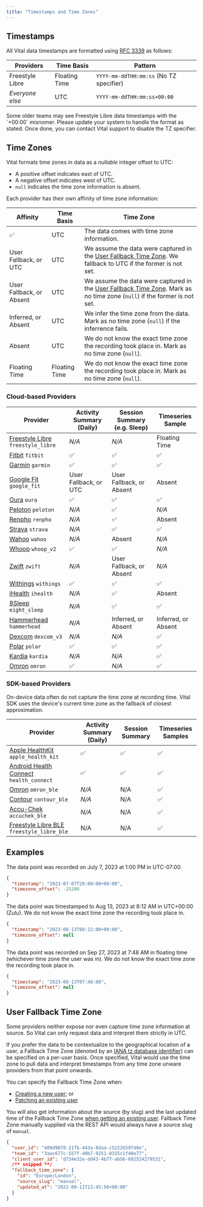 ```yaml
---
title: "Timestamps and Time Zones"
---
```


## Timestamps

All Vital data timestamps are formatted using [RFC 3339](https://www.rfc-editor.org/rfc/rfc3339) as follows:

| Providers       | Time Basis    | Pattern                                 |
| --------------- | ------------  | --------------------------------------- |
| Freestyle Libre | Floating Time | `YYYY-mm-ddTHH:mm:ss` (No TZ specifier) |
| _Everyone else_ | UTC           | `YYYY-mm-ddTHH:mm:ss+00:00`             |

<Info>
Some older teams may see Freestyle Libre data timestamps with the `+00:00` misnomer.
Please update your system to handle the format as stated. Once done, you can contact Vital support to
disable the TZ specifier.
</Info>


## Time Zones

Vital formats time zones in data as a _nullable_ integer offset to UTC:

* A positive offset indicates east of UTC.
* A negative offset indicates west of UTC.
* `null` indicates the time zone information is absent.

Each provider has their own affinity of time zone information:

| Affinity                    | Time Basis    | Time Zone |
| --------------------------- | ------------- | --------- |
| ✅                          | UTC           | The data comes with time zone information. |
| User Fallback, or UTC       | UTC           | We assume the data were captured in the [User Fallback Time Zone](#user-fallback-time-zone). We fallback to UTC if the former is not set. |
| User Fallback, or Absent    | UTC           | We assume the data were captured in the [User Fallback Time Zone](#user-fallback-time-zone). Mark as no time zone (`null`) if the former is not set. |
| Inferred, or Absent         | UTC           | We infer the time zone from the data. Mark as no time zone (`null`) if the inferrence fails. |
| Absent                      | UTC           | We do not know the exact time zone the recording took place in. Mark as no time zone (`null`). |
| Floating Time               | Floating Time | We do not know the exact time zone the recording took place in. Mark as no time zone (`null`). |

### Cloud-based Providers

| Provider                                                                        | Activity Summary (Daily)        | Session Summary (e.g. Sleep)     | Timeseries Sample                |
|---------------------------------------------------------------------------------| ------------------------------- | -------------------------------- | -------------------------------- |
| [Freestyle Libre](https://www.freestylelibre.co.uk/libre/) `freestyle_libre`    | _N/A_                           | _N/A_                            | Floating Time                    |
| [Fitbit](https://www.fitbit.com/global/uk/home)          `fitbit`               | ✅                              | ✅                               | ✅                               |
| [Garmin](https://www.garmin.com)                         `garmin`               | ✅                              | ✅                               | ✅                               |
| [Google Fit](https://www.google.com/fit/)                `google_fit`           | User Fallback, or UTC           | User Fallback, or Absent         | Absent                           |
| [Oura](https://ouraring.com)                             `oura`                 | ✅                              | ✅                               | ✅                               |
| [Peloton](https://www.onepeloton.com)                    `peloton`              | _N/A_                           | ✅                               | _N/A_                            |
| [Renpho](https://renpho.com)                             `renpho`               | _N/A_                           | ✅                               | Absent                           |
| [Strava](https://www.strava.com)                         `strava`               | _N/A_                           | ✅                               | ✅                               |
| [Wahoo](https://wahoofitness.com)                        `wahoo`                | _N/A_                           | Absent                           | _N/A_                            |
| [Whoop](https://www.whoop.com)                           `whoop_v2`             | ✅                              | ✅                               | _N/A_                            |
| [Zwift](https://zwift.com)                               `zwift`                | _N/A_                           | User Fallback, or Absent         | _N/A_                            |
| [Withings](https://www.withings.com)                     `withings`             | ✅                              | ✅                               | ✅                               |
| [iHealth](https://ihealthlabs.com)                       `ihealth`              | _N/A_                           | ✅                               | Absent                           |
| [8Sleep](https://www.eightsleep.com)                     `eight_sleep`          | _N/A_                           | ✅                               | ✅                               |
| [Hammerhead](https://www.hammerhead.io)                  `hammerhead`           | _N/A_                           | Inferred, or Absent              | Inferred, or Absent              |
| [Dexcom](https://www.dexcom.com)                         `dexcom_v3`            | _N/A_                           | _N/A_                            | ✅                               |
| [Polar](https://www.polar.com)                           `polar`                | ✅                              | ✅                               | ✅                               |
| [Kardia](https://kardia.com/)                            `kardia`               | _N/A_                           | _N/A_                            | ✅                               |
| [Omron](https://www.omron-healthcare.com)                `omron`                | ✅                              | _N/A_                            | ✅                               |

### SDK-based Providers

<Info>
On-device data often do not capture the time zone at recording time.
Vital SDK uses the device's current time zone as the fallback of closest approximation.
</Info>

| Provider                                                                                             | Activity Summary (Daily) | Session Summary        | Timeseries Samples     |
|------------------------------------------------------------------------------------------------------| ------------------------ | ---------------------- | ---------------------- |
| [Apple HealthKit](https://www.apple.com/uk/ios/health/)                       `apple_health_kit`     | ✅                       | ✅                     | ✅                     |
| [Android Health Connect](https://developer.android.com/health-connect)        `health_connect`       | ✅                       | ✅                     | ✅                     |
| [Omron](https://www.omron-healthcare.com)                                     `omron_ble`            | _N/A_                    | N/A                    | ✅                     |
| [Contour](https://www.diabetes.ascensia.com)                                  `contour_ble`          | _N/A_                    | N/A                    | ✅                     |
| [Accu-Chek](https://www.accu-chek.com)                                        `accuchek_ble`         | _N/A_                    | N/A                    | ✅                     |
| [Freestyle Libre BLE](https://www.freestylelibre.co.uk/libre/)                `freestyle_libre_ble`  | N/A                      | N/A                    | ✅                     |


## Examples

The data point was recorded on July 7, 2023 at 1:00 PM in UTC-07:00.

```json
{
  "timestamp": "2023-07-07T20:00:00+00:00",
  "timezone_offset": -25200
}
```

The data point was timestamped to Aug 13, 2023 at 8:12 AM in UTC+00:00 (Zulu).
We do not know the exact time zone the recording took place in.

```json
{
  "timestamp": "2023-08-13T08:12:00+00:00",
  "timezone_offset": null
}
```

The data point was recorded on Sep 27, 2023 at 7:48 AM in floating time (whichever time zone the user was in).
We do not know the exact time zone the recording took place in.

```json
{
  "timestamp": "2023-08-13T07:48:00",
  "timezone_offset": null
}
```

## User Fallback Time Zone

Some providers neither expose nor even capture time zone information at source. So Vital can only request data and interpret them strictly in UTC.

If you prefer the data to be contextualize to the geographical location of a user, a Fallback Time Zone (denoted by an [IANA tz database identifier](https://data.iana.org/time-zones/tz-link.html))
can be specified on a per-user basis. Once specified, Vital would use the time zone to pull data and interpret timestamps from any time zone unware providers from that point onwards. 

You can specify the Fallback Time Zone when:

* [Creating a new user](/api-reference/user/create-user); or
* [Patching an existing user](/api-reference/user/patch-user)

You will also get information about the source (by slug) and the last updated time of the Fallback Time Zone [when getting an existing user](/api-reference/user/get-user). Fallback Time Zone manually supplied via the REST API would always have a source slug of `manual`.

```json Example
{
  "user_id": "409d9870-21fb-443a-8daa-c5222659f40e",
  "team_id": "3aac677c-557f-40b7-9251-0315c1f48e77",
  "client_user_id": "d734e32e-dd43-4b77-ab56-692524279531",
  /** snipped **/
  "fallback_time_zone": {
    "id": "Europe/London",
    "source_slug": "manual",
    "updated_at": "2022-09-11T13:45:56+00:00"
  }
}
```

